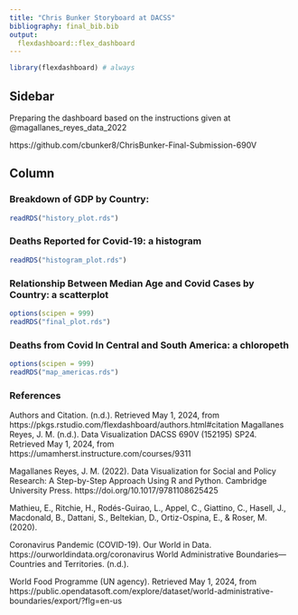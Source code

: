 ```yaml
---
title: "Chris Bunker Storyboard at DACSS"
bibliography: final_bib.bib
output: 
  flexdashboard::flex_dashboard
---
```


```r
library(flexdashboard) # always
```

## Sidebar {.sidebar}


Preparing the dashboard based on the instructions given at @magallanes_reyes_data_2022

https://github.com/cbunker8/ChrisBunker-Final-Submission-690V

## Column {.tabset .tabset-fade}


### Breakdown of GDP by Country:

```r
readRDS("history_plot.rds")
```


###  Deaths Reported for Covid-19: a histogram

```r
readRDS("histogram_plot.rds")
```

###  Relationship Between Median Age and Covid Cases by Country: \n a scatterplot 

```r
options(scipen = 999)
readRDS("final_plot.rds")
```


### Deaths from Covid In Central and South America: a chloropeth

```r
options(scipen = 999)
readRDS("map_americas.rds")
```


### References 

Authors and Citation. (n.d.). Retrieved May 1, 2024, from https://pkgs.rstudio.com/flexdashboard/authors.html#citation
Magallanes Reyes, J. M. (n.d.). Data Visualization DACSS 690V (152195) SP24. Retrieved May 1, 2024, from https://umamherst.instructure.com/courses/9311

Magallanes Reyes, J. M. (2022). Data Visualization for Social and Policy Research: A Step-by-Step Approach Using R and Python. Cambridge University Press. https://doi.org/10.1017/9781108625425

Mathieu, E., Ritchie, H., Rodés-Guirao, L., Appel, C., Giattino, C., Hasell, J., Macdonald, B., Dattani, S., Beltekian, D., Ortiz-Ospina, E., & Roser, M. (2020).

Coronavirus Pandemic (COVID-19). Our World in Data. https://ourworldindata.org/coronavirus
World Administrative Boundaries—Countries and Territories. (n.d.). 

World Food Programme (UN agency). Retrieved May 1, 2024, from https://public.opendatasoft.com/explore/dataset/world-administrative-boundaries/export/?flg=en-us

